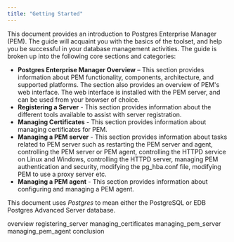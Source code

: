 ```yaml
---
title: "Getting Started"
---
```




This document provides an introduction to Postgres Enterprise Manager (PEM). The guide will acquaint you with the basics of the toolset, and help you be successful in your database management activities. The guide is broken up into the following core sections and categories:

-   **Postgres Enterprise Manager Overview** – This section provides information about PEM functionality, components, architecture, and supported platforms. The section also provides an overview of PEM's web interface. The web interface is installed with the PEM server, and can be used from your browser of choice.
-   **Registering a Server** - This section provides information about the different tools available to assist with server registration.
-   **Managing Certificates** - This section provides information about managing certificates for PEM.
-   **Managing a PEM server** - This section provides information about tasks related to PEM server such as restarting the PEM server and agent, controlling the PEM server or PEM agent, controlling the HTTPD service on Linux and Windows, controlling the HTTPD server, managing PEM authentication and security, modifying the pg\_hba.conf file, modifying PEM to use a proxy server etc.
-   **Managing a PEM agent** - This section provides information about configuring and managing a PEM agent.

This document uses *Postgres* to mean either the PostgreSQL or EDB Postgres Advanced Server database.

<div class="toctree" maxdepth="3">

overview registering\_server managing\_certificates managing\_pem\_server managing\_pem\_agent conclusion

</div>
